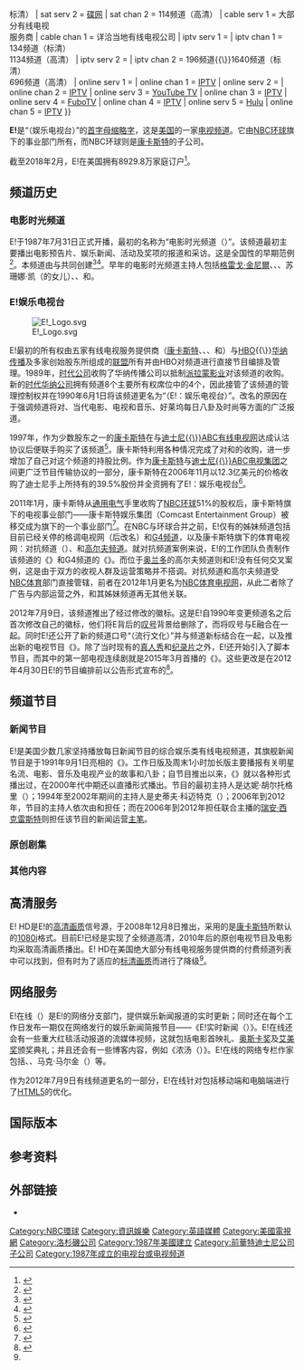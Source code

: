 {{NoteTA
|G1 = TV
|G2 = Organization
}}

{{Expand English|E!|time=2020-07-23T09:55:50+00:00}}
<!-- -->

{{Infobox television channel
| name              = E!
| logofile          = File:E! Logo 2012.svg
| logosize          = 40px
| country           = {{USA}}
| owner             = {{Link-en|NBC环球电视与流媒体|NBCUniversal Television and Streaming}}
| launch            = {{Start date and age|1987|07|31}}
| picture format    = 1080i[[高清电视|高清画质]]<br />（转为[[標準畫質電視|标清画质]]信号源时会降级为[[480i|480i]][[黑邊|信箱模式]]）
| language          = [[英语|英语]]
| slogan            = 流行文化<br />{{lang|en|Pop of Culture}}
| broadcast area    = 全美范围 
| headquarters      = {{USA}}[[加利福尼亚州|加利福尼亚州]][[洛杉矶市|洛杉矶市]]
| former names      = 电影时光频道<small>（1987年－1990年）</small>
| sister names      = {{Plain list|
* [[美國精彩電視台|精彩电视台]]
* [[全国广播公司商业频道|CNBC]]
* [[MSNBC|MSNBC]]
* [[全国广播公司|NBC]]
* {{Link-en|氧气 (电视网)|Oxygen (TV network)|氧气频道}}
* [[Syfy|Syfy]]
* {{Link-en|环球儿童|Universal Kids|环球儿童频道}}
* [[USA電視台|美国电视网]]
}}
| website           = {{URL|https://www.eonline.com/}}
| sat serv 1        = [[DirecTV|直接电视]]
| sat chan 1        = 236频道（高清{{\}}标清）
| sat serv 2        = [[Dish_Network|碟网]]
| sat chan 2        = 114频道（高清）
| cable serv 1      = 大部分有线电视<br />服务商
| cable chan 1      = 详洽当地有线电视公司
| iptv serv 1       = {{Link-en|AT&T U-verse|AT&T U-verse}}
| iptv chan 1       = 134频道（标清）<br />1134频道（高清）
| iptv serv 2       = {{Link-en|威讯光纤|Verizon Fios}}
| iptv chan 2       = 196频道{{\}}1640频道（标清）<br />696频道（高清）
| online serv 1     = {{Link-en|Sling TV|Sling TV}}
| online chan 1     = [[IPTV|IPTV]]
| online serv 2     = {{Link-en|AT&T TV|AT&T TV}}
| online chan 2     = [[IPTV|IPTV]]
| online serv 3     = [[YouTube_TV|YouTube TV]]
| online chan 3     = [[IPTV|IPTV]]
| online serv 4     = [[FuboTV|FuboTV]]
| online chan 4     = [[IPTV|IPTV]]
| online serv 5     = [[Hulu|Hulu]]
| online chan 5     = [[IPTV|IPTV]]
}}

'''E!'''是“{{lang|en|Entertainment Television}}（娱乐电视台）”的[[首字母缩略字|首字母缩略字]]，这是[[美国|美国]]的一家{{Link-en|美国的有线电视|Cable television in the United States|基本有线}}[[有线电视|电视频道]]。它由[[NBC环球|NBC环球]]旗下的事业部门{{Link-en|NBC环球电视与流媒体|NBCUniversal Television and Streaming}}所有，而NBC环球则是[[康卡斯特|康卡斯特]]的子公司。

截至2018年2月，E!在美国拥有8929.8万家庭订户<ref>{{cite web |title=How Much Bigger is Espn Than Fs1? – February 2018 Cable Coverage Estimates |url=https://effectivemediaservices.com/news-events/how-much-bigger-is-espn-than-fs1-february-2018-cable-coverage-estimates |publisher=Effective Media Services |accessdate=2020-07-23 |archive-date=2020-07-23 |archive-url=https://web.archive.org/web/20200723095736/https://effectivemediaservices.com/news-events/how-much-bigger-is-espn-than-fs1-february-2018-cable-coverage-estimates |dead-url=no }}</ref>。

== 频道历史 ==
=== 电影时光频道 ===
E!于1987年7月31日正式开播，最初的名称为“电影时光频道（{{lang|en|Movietime}}）”。该频道最初主要播出电影预告片、娱乐新闻、活动及奖项的报道和采访。这是全国性{{Link-en|巴克频道|Barker channel}}的早期范例<ref>{{cite web |author1=Jeremy Gerard |title=TELEVISION;   Fledgling Cable Networks Are Poised for Flight |url=https://www.nytimes.com/1990/06/03/arts/television-fledgling-cable-networks-are-poised-for-flight.html |publisher=[[纽约时报|纽约时报]] |accessdate=2020-07-23 |archive-date=2020-07-23 |archive-url=https://web.archive.org/web/20200723100138/https://www.nytimes.com/1990/06/03/arts/television-fledgling-cable-networks-are-poised-for-flight.html |dead-url=no }}</ref>。本频道由{{Link-en|拉里·纳默|Larry Namer}}与{{Link-en|阿伦·穆鲁夫卡|Alan Mruvka}}共同创建<ref>{{cite book |author1=Anthony Slide |title=The Television Industry: A Historical Dictionary |date=1991 |publisher=Greenwood Press |isbn=9780313256349 |page=94 |url=https://books.google.com/books?id=z4EYAAAAIAAJ |accessdate=2020-07-23 |archive-date=2020-07-27 |archive-url=https://web.archive.org/web/20200727203427/https://books.google.com/books?id=z4EYAAAAIAAJ |dead-url=no }}</ref><ref>{{cite web |author1=Philip H. Dougherty |title=Advertising; Promoting Movies Via Cable |url=https://www.nytimes.com/1987/07/30/business/advertising-promoting-movies-via-cable.html |publisher=[[纽约时报|纽约时报]] |accessdate=2020-07-23 |archive-date=2020-08-31 |archive-url=https://web.archive.org/web/20200831042549/https://www.nytimes.com/1987/07/30/business/advertising-promoting-movies-via-cable.html |dead-url=no }}</ref>。早年的电影时光频道主持人包括[[格雷戈·金尼爾|格雷戈·金尼爾]]、{{Link-en|凯蒂·瓦格纳|Katie Wagner}}、{{Link-en|茱莉·莫兰|Julie Moran}}、苏珊娜·凯（{{Link-en|黛汉·卡罗尔|Diahann Carroll}}的女儿）、{{Link-en|马克·戴卡洛|Mark DeCarlo}}、{{Link-en|萨姆·鲁宾|Sam Rubin}}和{{Link-en|理查德·布雷德|Richard Blade}}。

=== E!娱乐电视台 ===
[[File:E!_Logo.svg|thumb]]

E!最初的所有权由五家有线电视服务提供商（[[康卡斯特|康卡斯特]]、{{Link-en|第一媒体 (美国)|MediaOne|大陆有线电视}}、{{Link-en|考克斯传播|Cox Communications|考克斯有线}}、{{Link-en|电讯传播公司|Tele-Communications Inc.|TCI}}和{{Link-en|时代华纳有线|Time Warner Cable}}）与[[HBO|HBO]]{{\}}[[華納媒體|华纳传播]]及多家创始股东所组成的[[联盟|联盟]]所有并由HBO对频道进行直接节目编排及管理。1989年，[[时代公司|时代公司]]收购了华纳传播公司以抵制[[派拉蒙影业|派拉蒙影业]]对该频道的收购。新的[[華納媒體|时代华纳公司]]拥有频道8个主要所有权席位中的4个，因此接管了该频道的管理控制权并在1990年6月1日将该频道更名为“{{lang|en|E!: Entertainment Television}}（E!：娱乐电视台）”。改名的原因在于强调频道将对{{Link-en|明星制产业复合体|Celebrity–industrial complex|明星}}、当代电影、电视和音乐、好莱坞每日八卦及时尚等方面的广泛报道。

1997年，作为少数股东之一的[[康卡斯特|康卡斯特]]在与[[华特迪士尼电视|迪士尼{{\}}ABC有线电视网]]达成认沽协议后便联手购买了该频道<ref>{{cite news |last=Rozansky |first=Michael L. |url=http://www.highbeam.com/doc/1G1-19020738.html |title=omcast Corp. Gains Exclusive Right to Buy E! Entertainment. |work={{Link-en|远光灯研究|HighBeam Research}} |publisher=[[奈特·里德报业|奈特·里德报业]] |date=1997-01-11 |deadurl=yes |archiveurl=https://web.archive.org/web/20121106155855/http://www.highbeam.com/doc/1G1-19020738.html |archivedate=2012-11-06 |accessdate=2020-07-23 }}</ref>。康卡斯特利用各种情况完成了对{{Link-en|电讯传播公司|Tele-Communications Inc.|TCI}}和{{Link-en|第一媒体 (美国)|MediaOne|大陆有线电视}}的收购，进一步增加了自己对这个频道的持股比例。作为[[康卡斯特|康卡斯特]]与[[华特迪士尼电视|迪士尼{{\}}ABC电视集团]]之间更广泛节目传输协议的一部分，康卡斯特在2006年11月以12.3亿美元的价格收购了迪士尼手上所持有的39.5%股份并全资拥有了E!：娱乐电视台<ref>{{cite news |url=https://comcast.com/About/PressRelease/PressReleaseDetail.ashx?PRID=24 |title=Comcast And The Walt Disney Company Announce Long-Term Comprehensive Distribution Agreements Securing Carriage for Disney Media Networks’ Products and Services |work=[[康卡斯特|康卡斯特]] |date=2006-11-21 |deadurl=yes |archiveurl=https://web.archive.org/web/20120224182246/https://comcast.com/About/PressRelease/PressReleaseDetail.ashx?PRID=24 |archivedate=2012-02-24 |accessdate=2020-07-23 }}</ref>。

2011年1月，康卡斯特从[[通用电气|通用电气]]手里收购了[[NBC环球|NBC环球]]51%的股权后，康卡斯特旗下的电视事业部门——康卡斯特娱乐集团（Comcast Entertainment Group）被移交成为{{Link-en|NBC环球电视与流媒体|NBCUniversal Television and Streaming|NBC环球电视集团}}旗下的一个事业部门<ref>{{cite web |author1=Ian Paul |title=NBC-Universal-Comcast Merger: What We Do and Don't Know |url=https://www.pcworld.com/article/183652/nbc_universal_comcast_merger_what_we_do_and_dont_know.html |website=[[PC_World|PC World]] |publisher=[[IDG|IDG]] |accessdate=2020-07-24 |archive-date=2017-06-22 |archive-url=https://web.archive.org/web/20170622083633/http://www.pcworld.com/article/183652/nbc_universal_comcast_merger_what_we_do_and_dont_know.html |dead-url=no }}</ref>。在NBC与环球合并之前，E!仅有的姊妹频道包括目前已经关停的格调电视网（后改名{{Link-en|绅士电视网|Esquire Network}}）和[[G4_(电视频道)|G4频道]]，以及康卡斯特旗下的体育电视网：对抗频道（{{lang|en|Versus}}）、{{Link-en|NBC体育地区电视网|NBC Sports Regional Networks|康卡斯特体育网}}和[[NBC高爾夫台|高尔夫频道]]。就对抗频道案例来说，E!的工作团队负责制作该频道的《{{Link-en|体育浓汤|Sports Soup}}》和G4频道的《{{Link-en|网络浓汤|Web Soup}}》。而位于[[奥兰多|奥兰多]]的高尔夫频道则和E!没有任何交叉案例，这是由于双方的收视人群及运营策略并不搭调。对抗频道和高尔夫频道受[[NBC体育|NBC体育]]部门直接管辖，前者在2012年1月更名为[[NBCSN|NBC体育电视网]]，从此二者除了广告与内部运营之外，和其姊妹频道再无其他关联。

2012年7月9日，该频道推出了经过修改的徽标。这是E!自1990年变更频道名之后首次修改自己的徽标，他们将E背后的[[叹号|叹号]]背景给删除了，而将叹号与E融合在一起。同时E!还公开了新的频道口号“{{lang|en|Pop of Culture}}（流行文化）”并与频道新标结合在一起，以及推出新的电视节目《{{Link-en|开场表演|Opening Act}}》。除了当时现有的[[真人秀|真人秀]]和[[纪录片|纪录片]]之外，E!还开始引入了脚本节目，而其中的第一部电视连续剧就是2015年3月首播的《{{Link-en|王室后宫传|The Royals (TV series)}}》。这些更改是在2012年4月30日E!的节目编排前以公告形式宣布的<ref>{{cite web |author1=Lacey Rose |title=E! Unveils New Logo, 'Pop of Culture' Tagline |url=https://www.hollywoodreporter.com/news/e-new-logo-pop-of-culture-tagline-318032 |publisher=[[好莱坞报道者|好莱坞报道者]] |accessdate=2020-07-24 |archive-date=2020-08-01 |archive-url=https://web.archive.org/web/20200801115054/https://www.hollywoodreporter.com/news/e-new-logo-pop-of-culture-tagline-318032 |dead-url=no }}</ref>。

== 频道节目 ==
{{Main|{{Link-en|E!播出的节目列表|List of programs broadcast by E!}}}}

=== 新闻节目 ===
{{Also|{{Link-en|E!新闻|E! News}}}}

E!是美国少数几家坚持播放每日新闻节目的综合娱乐类有线电视频道，其旗舰新闻节目是于1991年9月1日亮相的《{{Link-en|E!新闻|E! News}}》。工作日版及周末1小时加长版主要播报有关明星名流、电影、音乐及电视产业的故事和八卦；自节目推出以来，《{{Link-en|E!新闻|E! News}}》就以各种形式播出过，在2000年代中期还以直播形式播出。节目的最初主持人是达妮·胡尔托格里（{{lang|en|Dagny Hultgreen}}）；1994年至2002年期间的主持人是史蒂夫·科迈特克（{{lang|en|Steve Kmetko}}）；2006年到2012年，节目的主持人依次由{{Link-en|泰伦斯·J|Terrence J|泰伦斯·詹金斯}}和{{Link-en|朱莉安娜·兰契齐|Giuliana Rancic}}担任；而在2006年到2012年担任联合主播的[[瑞安·西克雷斯特|瑞安·西克雷斯特]]则担任该节目的新闻运营[[主笔|主笔]]。

=== 原创剧集 ===

=== 其他内容 ===

== 高清服务 ==
E! HD是E!的[[高清电视|高清画质]]信号源，于2008年12月8日推出，采用的是[[康卡斯特|康卡斯特]]所默认的[[1080i|1080i]]格式。目前E!已经是实现了全频道高清，2010年后的原创电视节目及电影均采取高清画质播出。E! HD在美国绝大部分有线电视服务提供商的付费频道列表中可以找到，但有时为了适应{{Link-en|有线电视前端|Cable television headend|前端}}的[[標準畫質電視|标清画质]]而进行了降级<ref name="Semansky" />。

== 网络服务 ==
E!在线（{{lang|en|E! Online}}）是E!的网络分支部门，提供娱乐新闻报道的实时更新；同时还在每个工作日发布一期仅在网络发行的娱乐新闻简报节目——《E!实时新闻（{{lang|en|E! News Now}}）》。E!在线还会有一些重大红毯活动报道的流媒体视频，这就包括电影首映礼、[[奥斯卡奖|奥斯卡奖]]及[[艾美奖|艾美奖]]颁奖典礼；并且还会有一些博客内容，例如《浓汤（{{lang|en|The Soup}}）》。E!在线的网络专栏作家包括{{Link-en|克里斯汀·多斯·桑托斯|Kristin dos Santos}}、{{Link-en|泰德·卡萨布兰卡|Ted Casablanca}}、马克·马尔金（{{lang|en|Marc Malkin}}）等。

作为2012年7月9日有线频道更名的一部分，E!在线针对包括移动端和电脑端进行了[[HTML5|HTML5]]的优化。

== 国际版本 ==

== 参考资料 ==
{{Refbegin}}
{{Reflist|4}}
{{Refend}}

== 外部链接 ==
* {{Official website}}

{{NBC環球集團}}
{{Portal bar|美国|电视}}
{{Authority control}}
{{DEFAULTSORT:ETV}}

[[Category:NBC環球|Category:NBC環球]]
[[Category:資訊娛樂|Category:資訊娛樂]]
[[Category:英語媒體|Category:英語媒體]]
[[Category:美國電視網|Category:美國電視網]]
[[Category:洛杉磯公司|Category:洛杉磯公司]]
[[Category:1987年美國建立|Category:1987年美國建立]]
[[Category:前華特迪士尼公司子公司|Category:前華特迪士尼公司子公司]]
[[Category:1987年成立的电视台或电视频道|Category:1987年成立的电视台或电视频道]]
